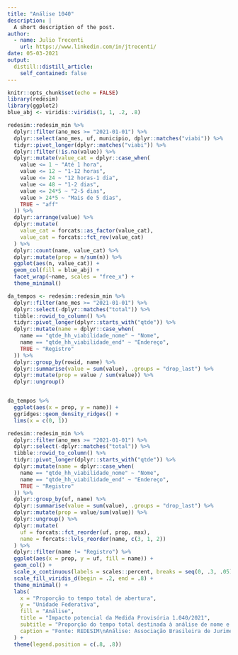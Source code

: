 ```yaml
---
title: "Análise 1040"
description: |
  A short description of the post.
author:
  - name: Julio Trecenti
    url: https://www.linkedin.com/in/jtrecenti/
date: 05-03-2021
output:
  distill::distill_article:
    self_contained: false
---
```



```r
knitr::opts_chunk$set(echo = FALSE)
library(redesim)
library(ggplot2)
blue_abj <- viridis::viridis(1, 1, .2, .8)
```


```r
redesim::redesim_min %>% 
  dplyr::filter(ano_mes >= "2021-01-01") %>% 
  dplyr::select(ano_mes, uf, municipio, dplyr::matches("viabi")) %>% 
  tidyr::pivot_longer(dplyr::matches("viabi")) %>% 
  dplyr::filter(!is.na(value)) %>% 
  dplyr::mutate(value_cat = dplyr::case_when(
    value <= 1 ~ "Até 1 hora",
    value <= 12 ~ "1-12 horas",
    value <= 24 ~ "12 horas-1 dia",
    value <= 48 ~ "1-2 dias",
    value <= 24*5 ~ "2-5 dias",
    value > 24*5 ~ "Mais de 5 dias",
    TRUE ~ "aff"
  )) %>% 
  dplyr::arrange(value) %>% 
  dplyr::mutate(
    value_cat = forcats::as_factor(value_cat),
    value_cat = forcats::fct_rev(value_cat)
  ) %>% 
  dplyr::count(name, value_cat) %>% 
  dplyr::mutate(prop = n/sum(n)) %>% 
  ggplot(aes(n, value_cat)) +
  geom_col(fill = blue_abj) +
  facet_wrap(~name, scales = "free_x") +
  theme_minimal()
```


```r
da_tempos <- redesim::redesim_min %>% 
  dplyr::filter(ano_mes >= "2021-01-01") %>% 
  dplyr::select(-dplyr::matches("total")) %>% 
  tibble::rowid_to_column() %>% 
  tidyr::pivot_longer(dplyr::starts_with("qtde")) %>% 
  dplyr::mutate(name = dplyr::case_when(
    name == "qtde_hh_viabilidade_nome" ~ "Nome",
    name == "qtde_hh_viabilidade_end" ~ "Endereço",
    TRUE ~ "Registro"
  )) %>% 
  dplyr::group_by(rowid, name) %>% 
  dplyr::summarise(value = sum(value), .groups = "drop_last") %>% 
  dplyr::mutate(prop = value / sum(value)) %>% 
  dplyr::ungroup()


da_tempos %>% 
  ggplot(aes(x = prop, y = name)) +
  ggridges::geom_density_ridges() +
  lims(x = c(0, 1))

```


```r
redesim::redesim_min %>% 
  dplyr::filter(ano_mes >= "2021-01-01") %>% 
  dplyr::select(-dplyr::matches("total")) %>% 
  tibble::rowid_to_column() %>% 
  tidyr::pivot_longer(dplyr::starts_with("qtde")) %>% 
  dplyr::mutate(name = dplyr::case_when(
    name == "qtde_hh_viabilidade_nome" ~ "Nome",
    name == "qtde_hh_viabilidade_end" ~ "Endereço",
    TRUE ~ "Registro"
  )) %>% 
  dplyr::group_by(uf, name) %>% 
  dplyr::summarise(value = sum(value), .groups = "drop_last") %>% 
  dplyr::mutate(prop = value/sum(value)) %>% 
  dplyr::ungroup() %>% 
  dplyr::mutate(
    uf = forcats::fct_reorder(uf, prop, max),
    name = forcats::lvls_reorder(name, c(3, 1, 2))
  ) %>% 
  dplyr::filter(name != "Registro") %>% 
  ggplot(aes(x = prop, y = uf, fill = name)) +
  geom_col() +
  scale_x_continuous(labels = scales::percent, breaks = seq(0, .3, .05)) +
  scale_fill_viridis_d(begin = .2, end = .8) +
  theme_minimal() +
  labs(
    x = "Proporção to tempo total de abertura",
    y = "Unidade Federativa",
    fill = "Análise",
    title = "Impacto potencial da Medida Provisória 1.040/2021",
    subtitle = "Proporção do tempo total destinada à análise de nome e endereço por Unidade Federativa",
    caption = "Fonte: REDESIM\nAnálise: Associação Brasileira de Jurimetria"
  ) +
  theme(legend.position = c(.8, .8))
```

